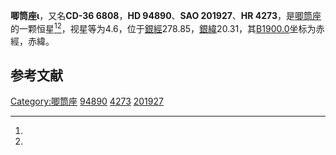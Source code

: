 {{Starbox begin
| name = 唧筒座ι
}}
{{Starbox observe
| epoch = [[J2000.0|J2000.0]]
| constell = [[唧筒座|唧筒座]]<ref name=SIMBAD>{{cite web
 | url=http://simbad.u-strasbg.fr/simbad/sim-id?Ident=HR+4273
 | title =Pulsating variable Star
 | publisher=Centre de Données astronomiques de Strasbourg
 | work=SIMBAD
 | accessdate=2012-07-13}}</ref><ref name=DATA>{{cite web
 | url=http://vizier.u-strasbg.fr/viz-bin/VizieR-5?-out.add=.&-source=5050&-corr=PK=HR&-out.max=9999&HR=4273
 | title=VizieR Detailed Page
 | accessdate=2012-07-13
 | archive-date=2016-03-05
 | archive-url=https://web.archive.org/web/20160305051336/http://vizier.u-strasbg.fr/viz-bin/VizieR-5?-out.add=.&-source=5050&-corr=PK=HR&-out.max=9999&HR=4273
 | dead-url=no
 }}</ref>
| 星官 = 
| ra = {{RA|10|56|43.1}}<ref name=SIMBAD /><ref name=DATA />
| dec = {{DEC|-37|8|16}}<ref name=SIMBAD /><ref name=DATA />
| appmag_v = 4.6<ref name=SIMBAD /><ref name=DATA />
}}
{{Starbox character
| class = K1III<ref name=SIMBAD /><ref name=DATA />
| b-v = 1.03<ref name=SIMBAD /><ref name=DATA />
| u-b = 0.84<ref name=SIMBAD /><ref name=DATA />
| r-i = 0.53<ref name=SIMBAD /><ref name=DATA />
| variable = 
}}
{{Starbox astrometry
| radial_v = 0.84
| prop_mo_ra = 0
| parallax = 0.025
| p_error = 
}}
{{Starbox catalog
| names =CD-36 6808，[[SAO星表|SAO]] 201927，[[HD星表|HD]] 94890，[[HR星表|HR]] 4273}}
{{Starbox reference |Simbad=HR+4273}}
{{Starbox end}}

'''唧筒座ι'''，又名'''CD-36 6808'''，'''HD 94890'''、'''SAO 201927'''、'''HR 4273'''，是[[唧筒座|唧筒座]]的一颗恒星<ref name=SIMBAD /><ref name=DATA />，视星等为4.6，位于[[銀道座標系|銀經]]278.85，[[銀道座標系|銀緯]]20.31，其[[B1900.0|B1900.0]]坐标为赤經{{RA|10|52|3.3}}，赤緯{{DEC|-36|20.31|0}}。

== 参考文献 ==
{{reflist}}

{{star-stub}}

{{唧筒座恒星}}
[[Category:唧筒座|Category:唧筒座]]
[[Category:HD和HDE天體|94890]]
[[Category:HR天體|4273]]
[[Category:SAO天體|201927]]
